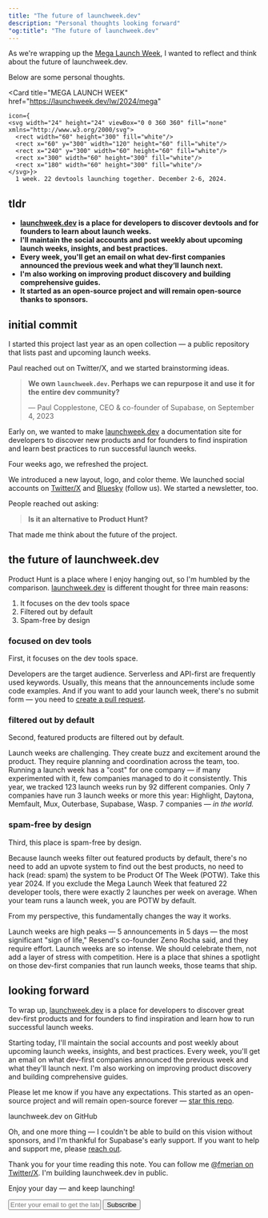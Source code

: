 ```yaml
---
title: "The future of launchweek.dev"
description: "Personal thoughts looking forward"
"og:title": "The future of launchweek.dev" 
---
```


As we're wrapping up the [Mega Launch Week](https://launchweek.dev/lw/2024/mega), I wanted to reflect and think about the future of launchweek.⁠dev.

Below are some personal thoughts.

  <Card
    title="MEGA LAUNCH WEEK"
    href="https://launchweek.dev/lw/2024/mega"

    icon={
    <svg width="24" height="24" viewBox="0 0 360 360" fill="none" xmlns="http://www.w3.org/2000/svg">
      <rect width="60" height="300" fill="white"/>
      <rect x="60" y="300" width="120" height="60" fill="white"/>
      <rect x="240" y="300" width="60" height="60" fill="white"/>
      <rect x="300" width="60" height="300" fill="white"/>
      <rect x="180" width="60" height="300" fill="white"/>
    </svg>}>
      1 week. 22 devtools launching together. December 2-6, 2024.
  </Card>

## tldr

- **[launchweek.dev](/) is a place for developers to discover devtools and for founders to learn about launch weeks.**
- **I'll maintain the social accounts and post weekly about upcoming launch weeks, insights, and best practices.**
- **Every week, you'll get an email on what dev-first companies announced the previous week and what they’ll launch next.**
- **I'm also working on improving product discovery and building comprehensive guides.**
- **It started as an open-source project and will remain open-source thanks to sponsors.**

## initial commit

I started this project last year as an open collection — a public repository that lists past and upcoming launch weeks.

Paul reached out on Twitter/X, and we started brainstorming ideas.

> **We own `launchweek.dev`. Perhaps we can repurpose it and use it for the entire dev community?**
>
> — Paul Copplestone, CEO & co-founder of Supabase, on September 4, 2023

Early on, we wanted to make [launchweek.dev](/) a documentation site for developers to discover new products and for founders to find inspiration and learn best practices to run successful launch weeks.

Four weeks ago, we refreshed the project.

We introduced a new layout, logo, and color theme. We launched social accounts on [Twitter/X](https://x.com/launchweekdev) and [Bluesky](https://bsky.app/profile/launchweek.dev) (follow us). We started a newsletter, too.

People reached out asking:

> **Is it an alternative to Product Hunt?**

That made me think about the future of the project.

## the future of launchweek.⁠dev

Product Hunt is a place where I enjoy hanging out, so I'm humbled by the comparison. [launchweek.dev](/) is different thought for three main reasons:

1. It focuses on the dev tools space
2. Filtered out by default
3. Spam-free by design

### focused on dev tools

First, it focuses on the dev tools space.

Developers are the target audience. Serverless and API-first are frequently used keywords. Usually, this means that the announcements include some code examples. And if you want to add your launch week, there's no submit form — you need to [create a pull request](https://launchweek.dev/lw/new).

### filtered out by default

Second, featured products are filtered out by default.

Launch weeks are challenging. They create buzz and excitement around the product. They require planning and coordination across the team, too. Running a launch week has a "cost" for one company — if many experimented with it, few companies managed to do it consistently. This year, we tracked 123 launch weeks run by 92 different companies. Only 7 companies have run 3 launch weeks or more this year: Highlight, Daytona, Memfault, Mux, Outerbase, Supabase, Wasp. 7 companies — _in the world._

### spam-free by design

Third, this place is spam-free by design.

Because launch weeks filter out featured products by default, there's no need to add an upvote system to find out the best products, no need to hack (read: spam) the system to be Product Of The Week (POTW). Take this year 2024. If you exclude the Mega Launch Week that featured 22 developer tools, there were exactly 2 launches per week on average. When your team runs a launch week, you are <Tooltip tip="Product Of The Week">POTW</Tooltip> by default.

From my perspective, this fundamentally changes the way it works.

Launch weeks are high peaks — 5 announcements in 5 days — the most significant "sign of life," Resend's co-founder Zeno Rocha said, and they require effort. Launch weeks are so intense. We should celebrate them, not add a layer of stress with competition. Here is a place that shines a spotlight on those dev-first companies that run launch weeks, those teams that ship.

## looking forward

To wrap up, [launchweek.dev](/) is a place for developers to discover great dev-first products and for founders to find inspiration and learn how to run successful launch weeks.

Starting today, I'll maintain the social accounts and post weekly about upcoming launch weeks, insights, and best practices. Every week, you'll get an email on what dev-first companies announced the previous week and what they'll launch next. I'm also working on improving product discovery and building comprehensive guides.

Please let me know if you have any expectations. This started as an open-source project and will remain open-source forever — [star this repo](https://git.new/lw).

<Card title="supabase-community/launchweek.dev" href="https://git.new/lw">
  launchweek.dev on GitHub
</Card>

Oh, and one more thing — I couldn't be able to build on this vision without sponsors, and I'm thankful for Supabase's early support. If you want to help and support me, please [reach out](https://dm.new/fmerian).

Thank you for your time reading this note. You can follow me [@fmerian on Twitter/X](https://x.com/fmerian). I'm building launchweek.dev in public.

Enjoy your day — and keep launching!

<form
  action="https://buttondown.com/api/emails/embed-subscribe/launchweek.dev"
  method="post"
  target="popupwindow"
  onsubmit="window.open('https://buttondown.com/launchweek.dev', 'popupwindow')"
  class="embeddable-buttondown-form"
>
  <input
    type="email"
    name="email"
    placeholder="Enter your email to get the latest updates"
    id="bd-email"
  />
  <input type="submit" value="Subscribe" />
</form>
